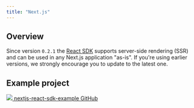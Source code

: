 ```yaml
---
title: "Next.js"
---
```


## Overview

Since version `0.2.1` the [React SDK](react-sdk) supports server-side rendering (SSR) and can be used in any Next.js application "as-is". If you're using earlier versions, we strongly encourage you to update to the latest one.

  
## Example project

[ ![](/images/a01818b-GitHub-Mark.png)  nextjs-react-sdk-example GitHub ](https://github.com/stiggio/nextjs-react-sdk-example) 
